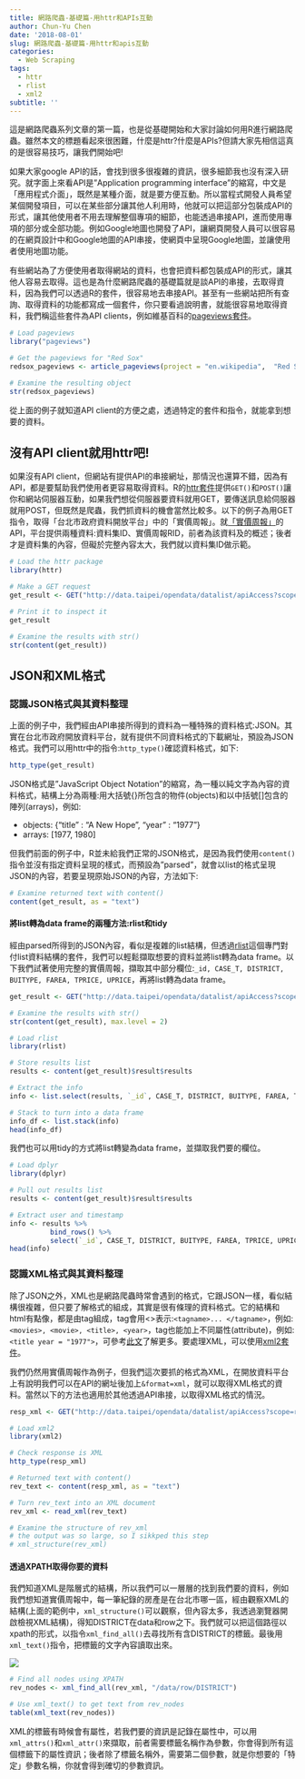 ```yaml
---
title: 網路爬蟲-基礎篇-用httr和APIs互動
author: Chun-Yu Chen
date: '2018-08-01'
slug: 網路爬蟲-基礎篇-用httr和apis互動
categories:
  - Web Scraping
tags:
  - httr
  - rlist
  - xml2
subtitle: ''
---
```

這是網路爬蟲系列文章的第一篇，也是從基礎開始和大家討論如何用R進行網路爬蟲。雖然本文的標題看起來很困難，什麼是httr?什麼是APIs?但請大家先相信這真的是很容易技巧，讓我們開始吧!

如果大家google API的話，會找到很多很複雜的資訊，很多細節我也沒有深入研究。就字面上來看API是"Application programming interface"的縮寫，中文是「應用程式介面」，既然是某種介面，就是要方便互動。所以當程式開發人員希望某個開發項目，可以在某些部分讓其他人利用時，他就可以把這部分包裝成API的形式，讓其他使用者不用去理解整個專項的細節，也能透過串接API，進而使用專項的部分或全部功能。例如Google地圖也開發了API，讓網頁開發人員可以很容易的在網頁設計中和Google地圖的API串接，使網頁中呈現Google地圖，並讓使用者使用地圖功能。

有些網站為了方便使用者取得網站的資料，也會把資料都包裝成API的形式，讓其他人容易去取得。這也是為什麼網路爬蟲的基礎篇就是談API的串接，去取得資料，因為我們可以透過R的套件，很容易地去串接API。甚至有一些網站把所有查詢、取得資料的功能都寫成一個套件，你只要看過說明書，就能很容易地取得資料，我們稱這些套件為API clients，例如維基百科的[pageviews套件](https://www.rdocumentation.org/packages/pageviews/versions/0.3.0)。

```r
# Load pageviews
library("pageviews")

# Get the pageviews for "Red Sox"
redsox_pageviews <- article_pageviews(project = "en.wikipedia",  "Red Sox")

# Examine the resulting object
str(redsox_pageviews)
```

從上面的例子就知道API client的方便之處，透過特定的套件和指令，就能拿到想要的資料。

## 沒有API client就用httr吧!

如果沒有API client，但網站有提供API的串接網址，那情況也還算不錯，因為有API，都是要幫助我們使用者更容易取得資料。R的[httr套件](https://www.rdocumentation.org/packages/httr/versions/1.3.1)提供`GET()`和`POST()`讓你和網站伺服器互動，如果我們想從伺服器要資料就用GET，要傳送訊息給伺服器就用POST，但既然是爬蟲，我們抓資料的機會當然比較多。以下的例子為用GET指令，取得「台北市政府資料開放平台」中的「實價周報」。就[「實價周報」](http://data.taipei/opendata/datalist/datasetMeta?oid=a9a97996-3a55-46c8-9076-e5ebdefad6dc)的API，平台提供兩種資料:資料集ID、實價周報RID，前者為該資料及的概述；後者才是資料集的內容，但礙於完整內容太大，我們就以資料集ID做示範。

```r
# Load the httr package
library(httr)

# Make a GET request
get_result <- GET("http://data.taipei/opendata/datalist/apiAccess?scope=datasetMetadataSearch&q=id:a9a97996-3a55-46c8-9076-e5ebdefad6dc")

# Print it to inspect it
get_result

# Examine the results with str()
str(content(get_result))
```

## JSON和XML格式

### 認識JSON格式與其資料整理

上面的例子中，我們經由API串接所得到的資料為一種特殊的資料格式:JSON。其實在台北市政府開放資料平台，就有提供不同資料格式的下載網址，預設為JSON格式。我們可以用httr中的指令:`http_type()`確認資料格式，如下:

```r
http_type(get_result)
```

JSON格式是"JavaScript Object Notation"的縮寫，為一種以純文字為內容的資料格式，結構上分為兩種:用大括號{}所包含的物件(objects)和以中括號[]包含的陣列(arrays)，例如:

- objects: {"title" : "A New Hope", "year" : "1977"}
- arrays: [1977, 1980]

但我們前面的例子中，R並未給我們正常的JSON格式，是因為我們使用`content()`指令並沒有指定資料呈現的樣式，而預設為"parsed"，就會以list的格式呈現JSON的內容，若要呈現原始JSON的內容，方法如下:

```r
# Examine returned text with content()
content(get_result, as = "text")
```

#### 將list轉為data frame的兩種方法:rlist和tidy

經由parsed所得到的JSON內容，看似是複雜的list結構，但透過[rlist](https://www.rdocumentation.org/packages/rlist/versions/0.4.6.1)這個專門對付list資料結構的套件，我們可以輕鬆擷取想要的資料並將list轉為data frame。以下我們試著使用完整的實價周報，擷取其中部分欄位:`_id, CASE_T, DISTRICT, BUITYPE, FAREA, TPRICE, UPRICE`，再將list轉為data frame。

```r
get_result <- GET("http://data.taipei/opendata/datalist/apiAccess?scope=resourceAquire&rid=51839ac9-6454-49f2-aaf2-abd05c5405c8")

# Examine the results with str()
str(content(get_result), max.level = 2)

# Load rlist
library(rlist)

# Store results list
results <- content(get_result)$result$results

# Extract the info
info <- list.select(results, `_id`, CASE_T, DISTRICT, BUITYPE, FAREA, TPRICE, UPRICE)

# Stack to turn into a data frame
info_df <- list.stack(info)
head(info_df)
```

我們也可以用tidy的方式將list轉變為data frame，並擷取我們要的欄位。

```r
# Load dplyr
library(dplyr)

# Pull out results list
results <- content(get_result)$result$results

# Extract user and timestamp
info <- results %>%
          bind_rows() %>%           
          select(`_id`, CASE_T, DISTRICT, BUITYPE, FAREA, TPRICE, UPRICE)
head(info)
```

### 認識XML格式與其資料整理

除了JSON之外，XML也是網路爬蟲時常會遇到的格式，它跟JSON一樣，看似結構很複雜，但只要了解格式的組成，其實是很有條理的資料格式。它的結構和html有點像，都是由tag組成，tag會用<>表示:`<tagname>... </tagname>`，例如:`<movies>, <movie>, <title>, <year>`，tag也能加上不同屬性(attribute)，例如:`<title year = "1977">`，可參考[此文](http://irw.ncut.edu.tw/peterju/xml.html)了解更多。要處理XML，可以使用[xml2套件](https://www.rdocumentation.org/packages/xml2/versions/1.2.0)。

我們仍然用實價周報作為例子，但我們這次要抓的格式為XML，在開放資料平台上有說明我們可以在API的網址後加上`&format=xml`，就可以取得XML格式的資料。當然以下的方法也適用於其他透過API串接，以取得XML格式的情況。

```r
resp_xml <- GET("http://data.taipei/opendata/datalist/apiAccess?scope=resourceAquire&rid=51839ac9-6454-49f2-aaf2-abd05c5405c8&format=xml")

# Load xml2
library(xml2)

# Check response is XML
http_type(resp_xml)

# Returned text with content()
rev_text <- content(resp_xml, as = "text")

# Turn rev_text into an XML document
rev_xml <- read_xml(rev_text)

# Examine the structure of rev_xml
# the output was so large, so I sikkped this step
# xml_structure(rev_xml)
```

#### 透過XPATH取得你要的資料

我們知道XML是階層式的結構，所以我們可以一層層的找到我們要的資料，例如我們想知道實價周報中，每一筆紀錄的房產是在台北市哪一區，經由觀察XML的結構(上面的範例中，`xml_structure()`可以觀察，但內容太多，我透過瀏覽器開啟檢視XML結構)，得知DISTRICT在data和row之下。我們就可以把這個路徑以xpath的形式，以指令`xml_find_all()`去尋找所有含DISTRICT的標籤。最後用`xml_text()`指令，把標籤的文字內容讀取出來。

![](https://raw.githubusercontent.com/yo80106/R_Notes/master/public/image/2018-08-01_151923.png)

```r
# Find all nodes using XPATH 
rev_nodes <- xml_find_all(rev_xml, "/data/row/DISTRICT")

# Use xml_text() to get text from rev_nodes
table(xml_text(rev_nodes))
```

XML的標籤有時候會有屬性，若我們要的資訊是記錄在屬性中，可以用`xml_attrs()`和`xml_attr()`來擷取，前者需要標籤名稱作為參數，你會得到所有這個標籤下的屬性資訊；後者除了標籤名稱外，需要第二個參數，就是你想要的「特定」參數名稱，你就會得到確切的參數資訊。
